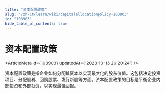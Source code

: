 ```yaml
---
title: "资本配置政策"
slug: "/zh-CN/learn/wiki/capitalallocationpolicy-103903"
id: "103903"
hide_table_of_contents: true
---
```



<Breadcrumbs current="资本配置政策" />

# 资本配置政策

<ArticleMeta id={103903} updatedAt={'2023-10-13 20:20:24'} />
<div className='border-solid border-b border-t-0 my-4 border-[var(--ifm-color-gray-300)]' />

资本配置政策是指企业如何分配其资本以实现最大化的股东价值。这包括决定投资项目、分配股利、回购股票、发行新股等方面。资本配置政策的目标是平衡企业内部投资和外部投资，以实现最佳回报。
